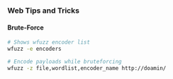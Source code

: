 ### Web Tips and Tricks

#### Brute-Force
```bash filename=" "
# Shows wfuzz encoder list
wfuzz -e encoders

# Encode payloads while bruteforcing
wfuzz -z file,wordlist,encoder_name http://doamin/
```
